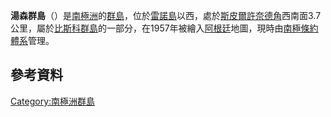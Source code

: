 {{coord|65|47|S|66|16|W|display=title}}

'''湯森群島'''（{{lang-en|Thomsen Islands}}）是[[南極洲|南極洲]]的[[群島|群島]]，位於[[雷諾島|雷諾島]]以西，處於[[斯皮爾許奈德角|斯皮爾許奈德角]]西南面3.7公里，屬於[[比斯科群島|比斯科群島]]的一部分，在1957年被繪入[[阿根廷|阿根廷]]地圖，現時由[[南極條約體系|南極條約體系]]管理。

==參考資料==
{{usgs-gazetteer}}

{{DEFAULTSORT:Thomsen Islands}}
[[Category:南極洲群島|Category:南極洲群島]]


{{Biscoes-geo-stub}}